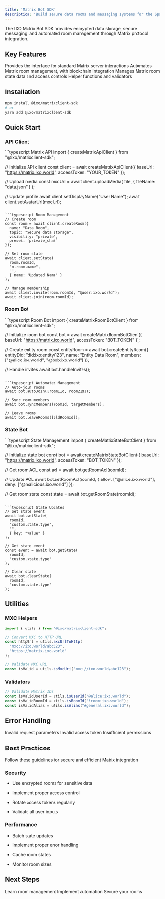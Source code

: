 ```yaml
---
title: 'Matrix Bot SDK'
description: 'Build secure data rooms and messaging systems for the Spatial Web Matrix protocol integration'
---
```


<Note>
  The IXO Matrix Bot SDK provides encrypted data storage, secure messaging, and automated room management through Matrix protocol integration.
</Note>

## Key Features

<CardGroup>
  <Card title="Matrix Client" icon="server">
   Provides the interface for standard Matrix server interactions
  </Card>

  <Card title="Room Bot" icon="robot">
    Automates Matrix room management, with blockchain integration 
  </Card>

  <Card title="State Bot" icon="database">
    Manages Matrix room state data and access controls
  </Card>

  <Card title="Utilities" icon="wrench">
    Helper functions and validators
  </Card>
</CardGroup>

## Installation

```bash
npm install @ixo/matrixclient-sdk
# or
yarn add @ixo/matrixclient-sdk
```

## Quick Start

### API Client

<CodeGroup>
  ```typescript Matrix API
  import { createMatrixApiClient } from "@ixo/matrixclient-sdk";

  // Initialize API client
  const client = await createMatrixApiClient({
    baseUrl: "https://matrix.ixo.world",
    accessToken: "YOUR_TOKEN"
  });

  // Upload media
  const mxcUrl = await client.uploadMedia(
    file,
    { fileName: "data.json" }
  );

  // Update profile
  await client.setDisplayName("User Name");
  await client.setAvatarUrl(mxcUrl);
  ```

  ```typescript Room Management
  // Create room
  const room = await client.createRoom({
    name: "Data Room",
    topic: "Secure data storage",
    visibility: "private",
    preset: "private_chat"
  });

  // Set room state
  await client.setState(
    room.roomId,
    "m.room.name",
    "",
    { name: "Updated Name" }
  );

  // Manage membership
  await client.invite(room.roomId, "@user:ixo.world");
  await client.join(room.roomId);
  ```
</CodeGroup>

### Room Bot

<CodeGroup>
  ```typescript Room Bot
  import { createMatrixRoomBotClient } from "@ixo/matrixclient-sdk";

  // Initialize room bot
  const bot = await createMatrixRoomBotClient({
    baseUrl: "https://matrix.ixo.world",
    accessToken: "BOT_TOKEN"
  });

  // Create entity room
  const entityRoom = await bot.createEntityRoom({
    entityDid: "did:ixo:entity/123",
    name: "Entity Data Room",
    members: ["@alice:ixo.world", "@bob:ixo.world"]
  });

  // Handle invites
  await bot.handleInvites();
  ```

  ```typescript Automated Management
  // Auto-join rooms
  await bot.autoJoin([room1Id, room2Id]);

  // Sync room members
  await bot.syncMembers(roomId, targetMembers);

  // Leave rooms
  await bot.leaveRooms([oldRoomId]);
  ```
</CodeGroup>

### State Bot

<CodeGroup>
  ```typescript State Management
  import { createMatrixStateBotClient } from "@ixo/matrixclient-sdk";

  // Initialize state bot
  const bot = await createMatrixStateBotClient({
    baseUrl: "https://matrix.ixo.world",
    accessToken: "BOT_TOKEN"
  });

  // Get room ACL
  const acl = await bot.getRoomAcl(roomId);

  // Update ACL
  await bot.setRoomAcl(roomId, {
    allow: ["@alice:ixo.world"],
    deny: ["@malicious:ixo.world"]
  });

  // Get room state
  const state = await bot.getRoomState(roomId);
  ```

  ```typescript State Updates
  // Set state event
  await bot.setState(
    roomId,
    "custom.state.type",
    "",
    { key: "value" }
  );

  // Get state event
  const event = await bot.getState(
    roomId,
    "custom.state.type"
  );

  // Clear state
  await bot.clearState(
    roomId,
    "custom.state.type"
  );
  ```
</CodeGroup>

## Utilities

### MXC Helpers

```typescript
import { utils } from "@ixo/matrixclient-sdk";

// Convert MXC to HTTP URL
const httpUrl = utils.mxcUrlToHttp(
  "mxc://ixo.world/abc123",
  "https://matrix.ixo.world"
);

// Validate MXC URL
const isValid = utils.isMxcUri("mxc://ixo.world/abc123");
```

### Validators

```typescript
// Validate Matrix IDs
const isValidUserId = utils.isUserId("@alice:ixo.world");
const isValidRoomId = utils.isRoomId("!room:ixo.world");
const isValidAlias = utils.isAlias("#general:ixo.world");
```

## Error Handling

<ResponseField name="400" type="error">
  Invalid request parameters
</ResponseField>

<ResponseField name="401" type="error">
  Invalid access token
</ResponseField>

<ResponseField name="403" type="error">
  Insufficient permissions
</ResponseField>

## Best Practices

<Note>
  Follow these guidelines for secure and efficient Matrix integration
</Note>

### Security

* Use encrypted rooms for sensitive data

* Implement proper access control

* Rotate access tokens regularly

* Validate all user inputs

### Performance

* Batch state updates

* Implement proper error handling

* Cache room states

* Monitor room sizes

## Next Steps

<CardGroup>
  <Card title="Room Guide" icon="door-open">
    Learn room management
  </Card>

  <Card title="Bot Guide" icon="robot">
    Implement automation
  </Card>

  <Card title="Security Guide" icon="shield-check">
    Secure your rooms
  </Card>
</CardGroup>